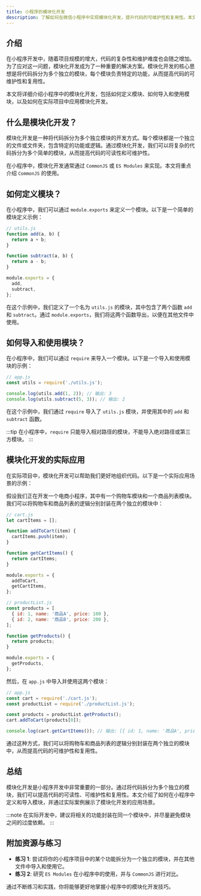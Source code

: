 ```yaml
---
title: 小程序的模块化开发
description: 了解如何在微信小程序中实现模块化开发，提升代码的可维护性和复用性。本文将从基础概念入手，逐步讲解模块化的实现方式，并提供实际案例和代码示例。
---
```


## 介绍

在小程序开发中，随着项目规模的增大，代码的复杂性和维护难度也会随之增加。为了应对这一问题，模块化开发成为了一种重要的解决方案。模块化开发的核心思想是将代码拆分为多个独立的模块，每个模块负责特定的功能，从而提高代码的可维护性和复用性。

本文将详细介绍小程序中的模块化开发，包括如何定义模块、如何导入和使用模块，以及如何在实际项目中应用模块化开发。

## 什么是模块化开发？

模块化开发是一种将代码拆分为多个独立模块的开发方式。每个模块都是一个独立的文件或文件夹，包含特定的功能或逻辑。通过模块化开发，我们可以将复杂的代码拆分为多个简单的模块，从而提高代码的可读性和可维护性。

在小程序中，模块化开发通常通过 `CommonJS` 或 `ES Modules` 来实现。本文将重点介绍 `CommonJS` 的使用。

## 如何定义模块？

在小程序中，我们可以通过 `module.exports` 来定义一个模块。以下是一个简单的模块定义示例：

```javascript
// utils.js
function add(a, b) {
  return a + b;
}

function subtract(a, b) {
  return a - b;
}

module.exports = {
  add,
  subtract,
};
```

在这个示例中，我们定义了一个名为 `utils.js` 的模块，其中包含了两个函数 `add` 和 `subtract`。通过 `module.exports`，我们将这两个函数导出，以便在其他文件中使用。

## 如何导入和使用模块？

在小程序中，我们可以通过 `require` 来导入一个模块。以下是一个导入和使用模块的示例：

```javascript
// app.js
const utils = require('./utils.js');

console.log(utils.add(1, 2)); // 输出: 3
console.log(utils.subtract(5, 3)); // 输出: 2
```

在这个示例中，我们通过 `require` 导入了 `utils.js` 模块，并使用其中的 `add` 和 `subtract` 函数。

:::tip
在小程序中，`require` 只能导入相对路径的模块，不能导入绝对路径或第三方模块。
:::

## 模块化开发的实际应用

在实际项目中，模块化开发可以帮助我们更好地组织代码。以下是一个实际应用场景的示例：

假设我们正在开发一个电商小程序，其中有一个购物车模块和一个商品列表模块。我们可以将购物车和商品列表的逻辑分别封装在两个独立的模块中：

```javascript
// cart.js
let cartItems = [];

function addToCart(item) {
  cartItems.push(item);
}

function getCartItems() {
  return cartItems;
}

module.exports = {
  addToCart,
  getCartItems,
};
```

```javascript
// productList.js
const products = [
  { id: 1, name: '商品A', price: 100 },
  { id: 2, name: '商品B', price: 200 },
];

function getProducts() {
  return products;
}

module.exports = {
  getProducts,
};
```

然后，在 `app.js` 中导入并使用这两个模块：

```javascript
// app.js
const cart = require('./cart.js');
const productList = require('./productList.js');

const products = productList.getProducts();
cart.addToCart(products[0]);

console.log(cart.getCartItems()); // 输出: [{ id: 1, name: '商品A', price: 100 }]
```

通过这种方式，我们可以将购物车和商品列表的逻辑分别封装在两个独立的模块中，从而提高代码的可维护性和复用性。

## 总结

模块化开发是小程序开发中非常重要的一部分。通过将代码拆分为多个独立的模块，我们可以提高代码的可读性、可维护性和复用性。本文介绍了如何在小程序中定义和导入模块，并通过实际案例展示了模块化开发的应用场景。

:::note
在实际开发中，建议将相关的功能封装在同一个模块中，并尽量避免模块之间的过度依赖。
:::

## 附加资源与练习

- **练习 1**: 尝试将你的小程序项目中的某个功能拆分为一个独立的模块，并在其他文件中导入和使用它。
- **练习 2**: 研究 `ES Modules` 在小程序中的使用，并与 `CommonJS` 进行对比。

通过不断练习和实践，你将能够更好地掌握小程序中的模块化开发技巧。